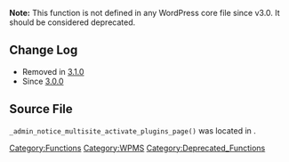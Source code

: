 '''Note:''' This function is not defined in any WordPress core file since v3.0. It should be considered deprecated.

== Change Log ==
* Removed in [[Version 3.1|3.1.0]]
* Since [[Version 3.0|3.0.0]]

== Source File ==
<tt>_admin_notice_multisite_activate_plugins_page()</tt> was located in {{Trac|wp-admin/includes/ms.php}}.

{{Tag Footer}}

[[Category:Functions]][[Category:WPMS]][[Category:Deprecated_Functions]]